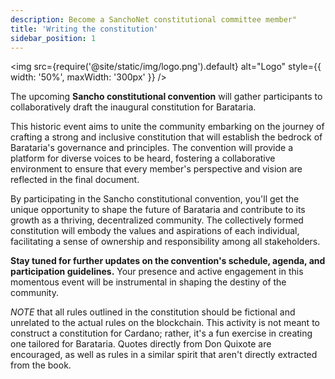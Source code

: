 ```yaml
---
description: Become a SanchoNet constitutional committee member"
title: 'Writing the constitution'
sidebar_position: 1
---
```

<img
  src={require('@site/static/img/logo.png').default}
  alt="Logo"
  style={{ width: '50%', maxWidth: '300px' }}
/>

The upcoming **Sancho constitutional convention** will gather participants to collaboratively draft the inaugural constitution for Barataria.

This historic event aims to unite the community embarking on the journey of crafting a strong and inclusive constitution that will establish the bedrock of Barataria's governance and principles. The convention will provide a platform for diverse voices to be heard, fostering a collaborative environment to ensure that every member's perspective and vision are reflected in the final document.

By participating in the Sancho constitutional convention, you'll get the unique opportunity to shape the future of Barataria and contribute to its growth as a thriving, decentralized community. The collectively formed constitution will embody the values and aspirations of each individual, facilitating a sense of ownership and responsibility among all stakeholders.

**Stay tuned for further updates on the convention's schedule, agenda, and participation guidelines.** Your presence and active engagement in this momentous event will be instrumental in shaping the destiny of the community.

*NOTE* that all rules outlined in the constitution should be fictional and unrelated to the actual rules on the blockchain. This activity is not meant to construct a constitution for Cardano; rather, it's a fun exercise in creating one tailored for Barataria. Quotes directly from Don Quixote are encouraged, as well as rules in a similar spirit that aren't directly extracted from the book.
